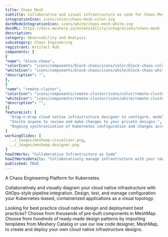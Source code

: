 ```yaml
---
title: Chaos Mesh
subtitle: Collaborative and visual infrastructure as code for Chaos Mesh
integrationIcon: icons/color/chaos-mesh-color.svg
darkModeIntegrationIcon: icons/white/chaos-mesh-white.svg
docURL: https://docs.meshery.io/extensibility/integrations/chaos-mesh
description: 
category: Observability and Analysis
subcategory: Chaos Engineering
registrant: Artifact Hub
components: [
{
"name": "block-chaos",
"colorIcon": "icons/components/block-chaos/icons/color/block-chaos-color.svg",
"whiteIcon": "icons/components/block-chaos/icons/white/block-chaos-white.svg",
"description": "",
},
{
"name": "remote-cluster",
"colorIcon": "icons/components/remote-cluster/icons/color/remote-cluster-color.svg",
"whiteIcon": "icons/components/remote-cluster/icons/white/remote-cluster-white.svg",
"description": "",
}]
featureList: [
  "Drag-n-drop cloud native infrastructure designer to configure, model, and deploy your workloads.",
  "Invite anyone to review and make changes to your private designs.",
  "Ongoing synchronization of Kubernetes configuration and changes across any number of clusters."
]
workingSlides: [
  ../_images/meshmap-visualizer.png,
  ../_images/meshmap-designer.png
]
howItWorks: "Collaborative Infrastructure as Code"
howItWorksDetails: "Collaboratively manage infrastructure with your coworkers synchronously sharing the same designs."
published: TRUE
---
```

<p>
A Chaos Engineering Platform for Kubernetes.
</p>
<p>
    Collaboratively and visually diagram your cloud native infrastructure with GitOps-style pipeline integration. Design, test, and manage configuration your Kubernetes-based, containerized applications as a visual topology.
</p>
<p>
    Looking for best practice cloud native design and deployment best practices? Choose from thousands of pre-built components in MeshMap. Choose from hundreds of ready-made design patterns by importing templates from Meshery Catalog or use our low code designer, MeshMap, to create and deploy your own cloud native infrastructure designs.
</p>
